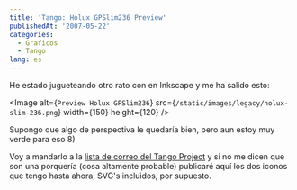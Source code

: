 ```yaml
---
title: 'Tango: Holux GPSlim236 Preview'
publishedAt: '2007-05-22'
categories:
  - Graficos
  - Tango
lang: es
---
```


He estado jugueteando otro rato con en Inkscape y me ha salido esto:

<Image
  alt={`Preview Holux GPSlim236`}
  src={`/static/images/legacy/holux-slim-236.png`}
  width={150}
  height={120}
/>

Supongo que algo de perspectiva le quedaría bien, pero aun estoy muy verde para eso 8)

Voy a mandarlo a la [lista de correo del Tango Project](http://lists.freedesktop.org/mailman/listinfo/tango-artists) y si no me dicen que son una porquería (cosa altamente probable) publicaré aquí los dos iconos que tengo hasta ahora, SVG's incluidos, por supuesto.

